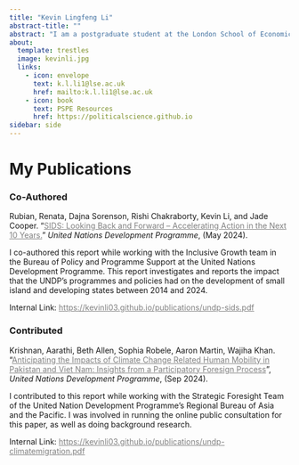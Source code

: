 ```yaml
---
title: "Kevin Lingfeng Li"
abstract-title: ""
abstract: "I am a postgraduate student at the London School of Economics, interested in applying econometrics to study political phenomena. I also am a research intern at the United Nations Development Programme."
about:
  template: trestles
  image: kevinli.jpg
  links:
    - icon: envelope
      text: k.l.li1@lse.ac.uk
      href: mailto:k.l.li1@lse.ac.uk
    - icon: book
      text: PSPE Resources
      href: https://politicalscience.github.io
sidebar: side
---
```


# My Publications

### Co-Authored

Rubian, Renata, Dajna Sorenson, Rishi Chakraborty, Kevin Li, and Jade Cooper. “[SIDS: Looking Back and Forward – Accelerating Action in the Next 10 Years.](https://www.undp.org/publications/sids-looking-back-and-forward){style="color: gray;"}” *United Nations Development Programme*, (May 2024).

I co-authored this report while working with the Inclusive Growth team in the Bureau of Policy and Programme Support at the United Nations Development Programme. This report investigates and reports the impact that the UNDP's programmes and policies had on the development of small island and developing states between 2014 and 2024.

Internal Link: [https://kevinli03.github.io/publications/undp-sids.pdf](https://kevinli03.github.io/publications/undp-sids.pdf){.uri style="color: gray;"}

### Contributed

Krishnan, Aarathi, Beth Allen, Sophia Robele, Aaron Martin, Wajiha Khan. "[Anticipating the Impacts of Climate Change Related Human Mobility in Pakistan and Viet Nam: Insights from a Participatory Foresign Process](https://www.undp.org/asia-pacific/publications/anticipating-impacts-of-climate-change-related-human-mobility-pakistan-and-viet-nam){style="color: gray;"}", *United Nations Development Programme*, (Sep 2024).

I contributed to this report while working with the Strategic Foresight Team of the United Nation Development Programme's Regional Bureau of Asia and the Pacific. I was involved in running the online public consultation for this paper, as well as doing background research.

Internal Link: [https://kevinli03.github.io/publications/undp-climatemigration.pdf](https://kevinli03.github.io/publications/undp-climatemigration.pdf){.uri style="color: gray;"}
